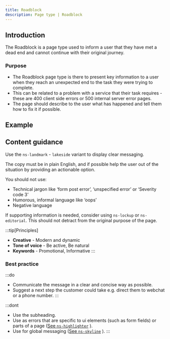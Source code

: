 ```yaml
---
title: Roadblock
description: Page type | Roadblock
---
```



## Introduction

The Roadblock is a page type used to inform a user that they have met a dead end and cannot continue with their original journey.

### Purpose

- The Roadblock page type is there to present key information to a user when they reach an unexpected end to the task they were trying to complete.
- This can be related to a problem with a service that their task requires - these are 400 client side errors or 500 internal server error pages.
- The page should describe to the user what has happened and tell them how to fix it if possible.

## Example

<PageViewer />

## Content guidance

Use the `ns-landmark` - `lakeside` variant to display clear messaging.

The copy must be in plain English, and if possible help the user out of the situation by providing an actionable option.

You should not use:

- Technical jargon like ‘form post error’, ‘unspecified error’ or ‘Severity code 3’
- Humorous, informal language like ‘oops’
- Negative language

If supporting information is needed, consider using `ns-lockup` or `ns-editorial`. This should not detract from the original purpose of the page.

:::tip[Principles]
- **Creative** - Modern and dynamic
- **Tone of voice** - Be active, Be natural
- **Keywords** - Promotional, Informative
:::

### Best practice

:::do
- Communicate the message in a clear and concise way as possible.
- Suggest a next step the customer could take e.g. direct them to webchat or a phone number.
:::

:::dont
- Use the subheading.
- Use as errors that are specific to ui elements (such as form fields) or parts of a page ([See `ns-highlighter`](/components/ns-highlighter) ).
- Use for global messaging ([See `ns-skyline`](/components/ns-skyline) ).
:::
